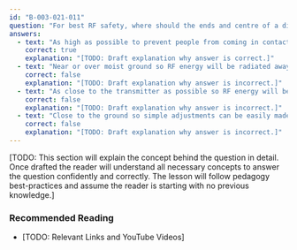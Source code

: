 ```yaml
---
id: "B-003-021-011"
question: "For best RF safety, where should the ends and centre of a dipole antenna be located?"
answers:
  - text: "As high as possible to prevent people from coming in contact with the antenna"
    correct: true
    explanation: "[TODO: Draft explanation why answer is correct.]"
  - text: "Near or over moist ground so RF energy will be radiated away from the ground"
    correct: false
    explanation: "[TODO: Draft explanation why answer is incorrect.]"
  - text: "As close to the transmitter as possible so RF energy will be concentrated near the transmitter"
    correct: false
    explanation: "[TODO: Draft explanation why answer is incorrect.]"
  - text: "Close to the ground so simple adjustments can be easily made without climbing a ladder"
    correct: false
    explanation: "[TODO: Draft explanation why answer is incorrect.]"
---
```


[TODO: This section will explain the concept behind the question in detail. Once drafted the reader will understand all necessary concepts to answer the question confidently and correctly. The lesson will follow pedagogy best-practices and assume the reader is starting with no previous knowledge.]

### Recommended Reading

- [TODO: Relevant Links and YouTube Videos]
